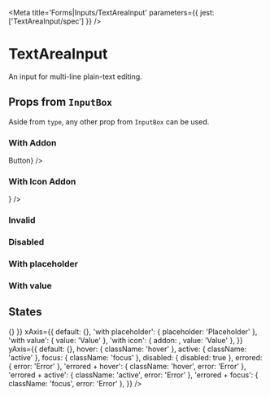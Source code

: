

<Meta title='Forms|Inputs/TextAreaInput' parameters={{ jest: ['TextAreaInput/spec'] }} />

# TextAreaInput

An input for multi-line plain-text editing.

<Preview>
  <Story name='Default'>
    <TextAreaInput />
  </Story>
</Preview>

<Props of={TextAreaInput} />

## Props from <LinkTo kind='Forms|InputBox' story='Default Story'>`InputBox`</LinkTo>

Aside from `type`, any other prop from <LinkTo kind='Forms|InputBox' story='Default Story'>`InputBox`</LinkTo> can be
used.

### With Addon

<Preview>
  <Story name='With Addon'>
    <TextAreaInput addon={<Button small ghost>Button</Button>} />
  </Story>
</Preview>

### With Icon Addon

<Preview>
  <Story name='With Icon Addon'>
    <TextAreaInput addon={<Icon name='send' />} />
  </Story>
</Preview>

### Invalid

<Preview>
  <Story name='Invalid'>
    <TextAreaInput error='Error' />
  </Story>
</Preview>

### Disabled

<Preview>
  <Story name='Disabled'>
    <TextAreaInput disabled />
  </Story>
</Preview>

### With placeholder

<Preview>
  <Story name='With Placeholder'>
    <TextAreaInput placeholder='Placeholder' />
  </Story>
</Preview>

### With value

<Preview>
  <Story name='With Value'>
    <TextAreaInput defaultValue={'Roses are red\nViolets are blue'} />
  </Story>
</Preview>

## States

<Story name='States'>
  <PropsVariationSection
    component={TextAreaInput}
    common={{ onChange: () => {} }}
    xAxis={{
      default: {},
      'with placeholder': { placeholder: 'Placeholder' },
      'with value': { value: 'Value' },
      'with icon': { addon: <Icon name='edit' />, value: 'Value' },
    }}
    yAxis={{
      default: {},
      hover: { className: 'hover' },
      active: { className: 'active' },
      focus: { className: 'focus' },
      disabled: { disabled: true },
      errored: { error: 'Error' },
      'errored + hover': { className: 'hover', error: 'Error' },
      'errored + active': { className: 'active', error: 'Error' },
      'errored + focus': { className: 'focus', error: 'Error' },
    }}
  />
</Story>
